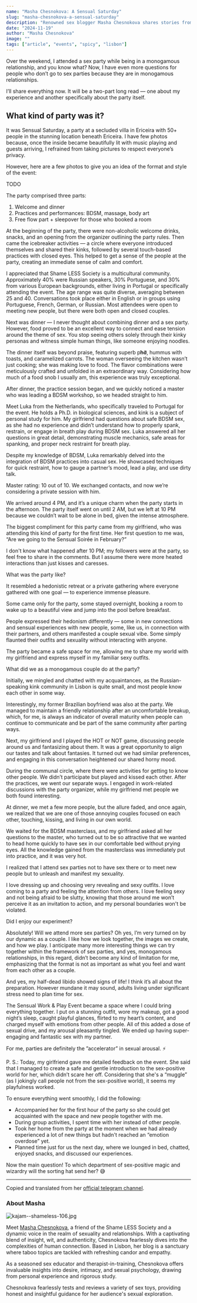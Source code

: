```yaml
---
name: "Masha Chesnokova: A Sensual Saturday"
slug: "masha-chesnokova-a-sensual-saturday"
description: "Renowned sex blogger Masha Chesnokova shares stories from the Sensual Saturday event earlier this year, and why such events are great experiences for monogamous couples."
date: "2024-11-19"
author: "Masha Chesnokova"
image: ""
tags: ["article", "events", "spicy", "lisbon"]
---
```


Over the weekend, I attended a sex party while being in a monogamous relationship, and you know what? Now, I have even more questions for people who don’t go to sex parties because they are in monogamous relationships.

I’ll share everything now. It will be a two-part long read — one about my experience and another specifically about the party itself.

## What kind of party was it?

It was Sensual Saturday, a party at a secluded villa in Ericeira with 50+ people in the stunning location beneath Ericeira. I have few photos because, once the inside became beautifully lit with music playing and guests arriving, I refrained from taking pictures to respect everyone’s privacy.

However, here are a few photos to give you an idea of the format and style of the event:

TODO

The party comprised three parts:

1. Welcome and dinner
2. Practices and performances: BDSM, massage, body art
3. Free flow part + sleepover for those who booked a room

At the beginning of the party, there were non-alcoholic welcome drinks, snacks, and an opening from the organizer outlining the party rules. Then came the icebreaker activities — a circle where everyone introduced themselves and shared their kinks, followed by several touch-based practices with closed eyes. This helped to get a sense of the people at the party, creating an immediate sense of calm and comfort.

I appreciated that Shame LESS Society is a multicultural community. Approximately 40% were Russian speakers, 30% Portuguese, and 30% from various European backgrounds, either living in Portugal or specifically attending the event. The age range was quite diverse, averaging between 25 and 40. Conversations took place either in English or in groups using Portuguese, French, German, or Russian. Most attendees were open to meeting new people, but there were both open and closed couples.

Next was dinner — I never thought about combining dinner and a sex party. However, food proved to be an excellent way to connect and ease tension around the theme of sex. You stop seeing others solely through their kinky personas and witness simple human things, like someone enjoying noodles.

The dinner itself was beyond praise, featuring superb p**hở**, hummus with toasts, and caramelized carrots. The woman overseeing the kitchen wasn’t just cooking; she was making love to food. The flavor combinations were meticulously crafted and unfolded in an extraordinary way. Considering how much of a food snob I usually am, this experience was truly exceptional.

After dinner, the practice session began, and we quickly noticed a master who was leading a BDSM workshop, so we headed straight to him.

Meet Luka from the Netherlands, who specifically traveled to Portugal for the event. He holds a Ph.D. in biological sciences, and kink is a subject of personal study for him. My girlfriend had questions about safe BDSM sex, as she had no experience and didn’t understand how to properly spank, restrain, or engage in breath play during BDSM sex. Luka answered all her questions in great detail, demonstrating muscle mechanics, safe areas for spanking, and proper neck restraint for breath play.

Despite my knowledge of BDSM, Luka remarkably delved into the integration of BDSM practices into casual sex. He showcased techniques for quick restraint, how to gauge a partner’s mood, lead a play, and use dirty talk.

Master rating: 10 out of 10. We exchanged contacts, and now we’re considering a private session with him.

We arrived around 4 PM, and it’s a unique charm when the party starts in the afternoon. The party itself went on until 2 AM, but we left at 10 PM because we couldn’t wait to be alone in bed, given the intense atmosphere.

The biggest compliment for this party came from my girlfriend, who was attending this kind of party for the first time. Her first question to me was, “Are we going to the Sensual Soirée in February?”

I don't know what happened after 10 PM; my followers were at the party, so feel free to share in the comments. But I assume there were more heated interactions than just kisses and caresses.

What was the party like?

It resembled a hedonistic retreat or a private gathering where everyone gathered with one goal — to experience immense pleasure.

Some came only for the party, some stayed overnight, booking a room to wake up to a beautiful view and jump into the pool before breakfast.

People expressed their hedonism differently — some in new connections and sensual experiences with new people, some, like us, in connection with their partners, and others manifested a couple sexual vibe. Some simply flaunted their outfits and sexuality without interacting with anyone.

The party became a safe space for me, allowing me to share my world with my girlfriend and express myself in my familiar sexy outfits.

What did we as a monogamous couple do at the party?

Initially, we mingled and chatted with my acquaintances, as the Russian-speaking kink community in Lisbon is quite small, and most people know each other in some way.

Interestingly, my former Brazilian boyfriend was also at the party. We managed to maintain a friendly relationship after an uncomfortable breakup, which, for me, is always an indicator of overall maturity when people can continue to communicate and be part of the same community after parting ways.

Next, my girlfriend and I played the HOT or NOT game, discussing people around us and fantasizing about them. It was a great opportunity to align our tastes and talk about fantasies. It turned out we had similar preferences, and engaging in this conversation heightened our shared horny mood.

During the communal circle, where there were activities for getting to know other people. We didn’t participate but played and kissed each other. After the practices, we went our separate ways. I engaged in work-related discussions with the party organizer, while my girlfriend met people we both found interesting.

At dinner, we met a few more people, but the allure faded, and once again, we realized that we are one of those annoying couples focused on each other, touching, kissing, and living in our own world.

We waited for the BDSM masterclass, and my girlfriend asked all her questions to the master, who turned out to be so attractive that we wanted to head home quickly to have sex in our comfortable bed without prying eyes. All the knowledge gained from the masterclass was immediately put into practice, and it was very hot.

I realized that I attend sex parties not to have sex there or to meet new people but to unleash and manifest my sexuality.

I love dressing up and choosing very revealing and sexy outfits. I love coming to a party and feeling the attention from others. I love feeling sexy and not being afraid to be slutty, knowing that those around me won’t perceive it as an invitation to action, and my personal boundaries won't be violated.

Did I enjoy our experiment?

Absolutely! Will we attend more sex parties? Oh yes, I’m very turned on by our dynamic as a couple. I like how we look together, the images we create, and how we play. I anticipate many more interesting things we can try together within the framework of sex parties, and yes, monogamous relationships, in this regard, didn’t become any kind of limitation for me, emphasizing that the format is not as important as what you feel and want from each other as a couple.

And yes, my half-dead libido showed signs of life! I think it’s all about the preparation. However mundane it may sound, adults living under significant stress need to plan time for sex.

The Sensual Work & Play Event became a space where I could bring everything together. I put on a stunning outfit, wore my makeup, got a good night’s sleep, caught playful glances, flirted to my heart’s content, and charged myself with emotions from other people. All of this added a dose of sexual drive, and my arousal pleasantly tingled. We ended up having super-engaging and fantastic sex with my partner.

For me, parties are definitely the ”accelerator” in sexual arousal. ⚡️

P. S.: Today, my girlfriend gave me detailed feedback on the event. She said that I managed to create a safe and gentle introduction to the sex-positive world for her, which didn’t scare her off. Considering that she's a “muggle” (as I jokingly call people not from the sex-positive world), it seems my playfulness worked.

To ensure everything went smoothly, I did the following:

- Accompanied her for the first hour of the party so she could get acquainted with the space and new people together with me.
- During group activities, I spent time with her instead of other people.
- Took her home from the party at the moment when we had already experienced a lot of new things but hadn't reached an “emotion overdose” yet.
- Planned time just for us the next day, where we lounged in bed, chatted, enjoyed snacks, and discussed our experiences.

Now the main question! To which department of sex-positive magic and wizardry will the sorting hat send her? 😅

---

Copied and translated from her [official telegram channel](https://t.me/chesno_pro_sex/4973).

### About Masha

![kajam--shameless-106.jpg](https://prod-files-secure.s3.us-west-2.amazonaws.com/bb02eabf-a387-49f4-9e45-4a7d4362afb3/47dc3efd-8fa4-45ec-964a-0f954f51ddab/kajam--shameless-106.jpg)

Meet [Masha Chesnokova](https://instagram.com/chesnok0va), a friend of the Shame LESS Society and a dynamic voice in the realm of sexuality and relationships. With a captivating blend of insight, wit, and authenticity, Chesnokova fearlessly dives into the complexities of human connection. Based in Lisbon, her blog is a sanctuary where taboo topics are tackled with refreshing candor and empathy.

As a seasoned sex educator and therapist-in-training, Chesnokova offers invaluable insights into desire, intimacy, and sexual psychology, drawing from personal experience and rigorous study.

Chesnokova fearlessly tests and reviews a variety of sex toys, providing honest and insightful guidance for her audience's sexual exploration.